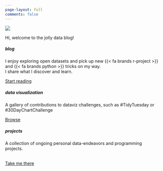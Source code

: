 ```yaml
---
page-layout: full
comments: false
---
```


<script src="/assets/scripts/node_modules/typeit/dist/index.umd.js"></script>
<link rel="me" href="https://vis.social/@basepair" />


::: {.grid}

::: {.g-col-12 .g-col-md-10 .g-start-md-2}
![](assets/images/logo_dynamic_hero.webp)
:::

::: {.g-col-12 .g-col-md-10 .g-start-md-2}

::: {.h1 #welcome-message-title}
Hi, welcome to the jolly data blog!
:::

::: {.h3 #welcome-message-title2}
<p class="multipleStrings"></p>
:::

:::


::: {.g-col-12 .g-col-md-4}
<div class="card mb-2">
<div class="card-body">
<h5 class="card-title">blog</h5>
<p class="card-text">I enjoy exploring open datasets and pick up new {{< fa brands r-project >}} and {{< fa brands python >}} tricks on my way.<br>I share what I discover and learn.</p>
<a href="posts.html" class="btn btn-info stretched-link">Start reading</a>
</div>
</div>
:::

::: {.g-col-12 .g-col-md-4}
<div class="card mb-2">
<div class="card-body">
<h5 class="card-title">data visualization</h5>
<p class="card-text">A gallery of contributions to dataviz challenges, such as #TidyTuesday or #30DayChartChallenge</p>
<a href="challenges.html" class="btn btn-warning stretched-link">Browse</a>
</div>
</div>
:::

::: {.g-col-12 .g-col-md-4}
<div class="card mb-2">
<div class="card-body">
<h5 class="card-title">projects</h5>
<p class="card-text">A collection of ongoing personal data-endeavors and programming projects.</p><br>
<a href="projects.html" class="btn btn-danger stretched-link">Take me there</a>
</div>
</div>
:::

:::


<script type="text/plain" cookie-consent="functionality" src="/assets/scripts/welcome.js"></script>

